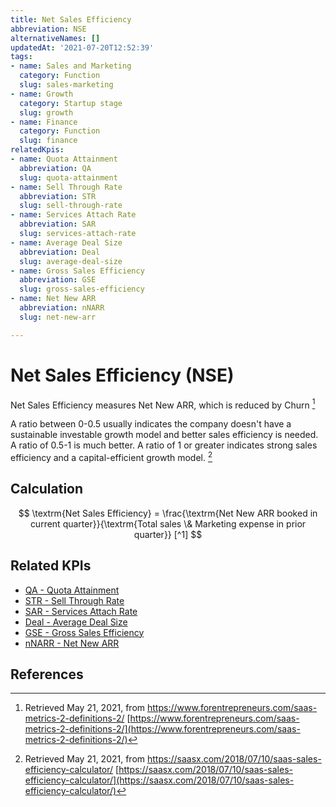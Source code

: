 ```yaml
---
title: Net Sales Efficiency
abbreviation: NSE
alternativeNames: []
updatedAt: '2021-07-20T12:52:39'
tags:
- name: Sales and Marketing
  category: Function
  slug: sales-marketing
- name: Growth
  category: Startup stage
  slug: growth
- name: Finance
  category: Function
  slug: finance
relatedKpis:
- name: Quota Attainment
  abbreviation: QA
  slug: quota-attainment
- name: Sell Through Rate
  abbreviation: STR
  slug: sell-through-rate
- name: Services Attach Rate
  abbreviation: SAR
  slug: services-attach-rate
- name: Average Deal Size
  abbreviation: Deal
  slug: average-deal-size
- name: Gross Sales Efficiency
  abbreviation: GSE
  slug: gross-sales-efficiency
- name: Net New ARR
  abbreviation: nNARR
  slug: net-new-arr

---
```


# Net Sales Efficiency (NSE)

Net Sales Efficiency measures Net New ARR, which is reduced by Churn [^1]

A ratio between 0-0.5 usually indicates the company doesn't have a sustainable investable growth model and better sales efficiency is needed. A ratio of 0.5-1 is much better. A ratio of 1 or greater indicates strong sales efficiency and a capital-efficient growth model. [^2]

## Calculation

$$
\textrm{Net Sales Efficiency} = \frac{\textrm{Net New ARR booked in current quarter}}{\textrm{Total sales \& Marketing expense in prior quarter}} [^1]
$$



## Related KPIs

- [QA - Quota Attainment](/en/kpis/quota-attainment)
- [STR - Sell Through Rate](/en/kpis/sell-through-rate)
- [SAR - Services Attach Rate](/en/kpis/services-attach-rate)
- [Deal - Average Deal Size](/en/kpis/average-deal-size)
- [GSE - Gross Sales Efficiency](/en/kpis/gross-sales-efficiency)
- [nNARR - Net New ARR](/en/kpis/net-new-arr)

## References

[^1]:   Retrieved May 21, 2021, from https://www.forentrepreneurs.com/saas-metrics-2-definitions-2/ [https://www.forentrepreneurs.com/saas-metrics-2-definitions-2/](https://www.forentrepreneurs.com/saas-metrics-2-definitions-2/)
[^2]:   Retrieved May 21, 2021, from https://saasx.com/2018/07/10/saas-sales-efficiency-calculator/ [https://saasx.com/2018/07/10/saas-sales-efficiency-calculator/](https://saasx.com/2018/07/10/saas-sales-efficiency-calculator/)
[^3]:   Retrieved May 21, 2021, from https://www.forentrepreneurs.com/saas-metrics-2-definitions-2/ [https://www.forentrepreneurs.com/saas-metrics-2-definitions-2/](https://www.forentrepreneurs.com/saas-metrics-2-definitions-2/)
